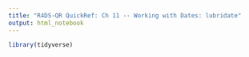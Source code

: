 ```yaml
---
title: "R4DS-QR QuickRef: Ch 11 -- Working with Dates: lubridate"
output: html_notebook
---
```


```r
library(tidyverse)
```

